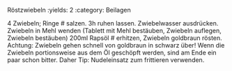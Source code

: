 Röstzwiebeln
:yields: 2
:category: Beilagen

4 Zwiebeln; Ringe
# salzen. 3h ruhen lassen. Zwiebelwasser ausdrücken.
  Zwiebeln in Mehl wenden (Tablett mit Mehl bestäuben, Zwiebeln auflegen, Zwiebeln bestäuben)
200ml Rapsöl
# erhitzen, Zwiebeln goldbraun rösten.
  Achtung: Zwiebeln gehen schnell von goldbraun in schwarz über! Wenn die Zwiebeln portionsweise aus dem Öl geschöpft werden, sind am Ende ein paar schon bitter. Daher Tip: Nudeleinsatz zum frittieren verwenden.

